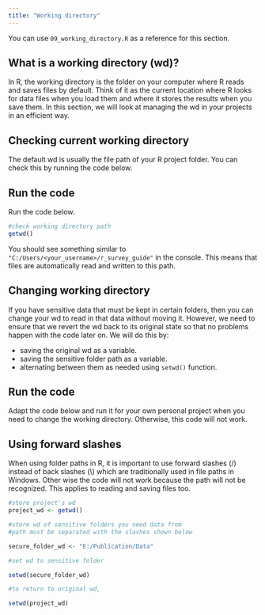 ```yaml
---
title: "Working directory"
---
```


You can use `09_working_directory.R` as a reference for this section.

## What is a working directory (wd)?

In R, the working directory is the folder on your computer where R reads and saves files by default. Think of it as the current location where R looks for data files when you load them and where it stores the results when you save them. In this section, we will look at managing the wd in your projects in an efficient way.

## Checking current working directory

The default wd is usually the file path of your R project folder. You can check this by running the code below.

::: callout-important
## Run the code

Run the code below.
:::

```r

#check working directory path 
getwd()

```

You should see something similar to `"C:/Users/<your_username>/r_survey_guide"` in the console. This means that files are automatically read and written to this path.

## Changing working directory

If you have sensitive data that must be kept in certain folders, then you can change your wd to read in that data without moving it. However, we need to ensure that we revert the wd back to its original state so that no problems happen with the code later on. We will do this by:

-   saving the original wd as a variable.
-   saving the sensitive folder path as a variable.
-   alternating between them as needed using `setwd()` function.

::: callout-important
## Run the code

Adapt the code below and run it for your own personal project when you need to change the working directory. Otherwise, this code will not work.
:::

::: callout-warning
## Using forward slashes

When using folder paths in R, it is important to use forward slashes (/) instead of back slashes (\\) which are traditionally used in file paths in Windows. Other wise the code will not work because the path will not be recognized. This applies to reading and saving files too.
:::

```r

#store project's wd
project_wd <- getwd()

#store wd of sensitive folders you need data from
#path must be separated with the slashes shown below

secure_folder_wd <- "E:/Publication/Data"

#set wd to sensitive folder

setwd(secure_folder_wd)

#to return to original wd,

setwd(project_wd)

```
